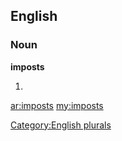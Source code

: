 ==English==

===Noun===
'''imposts'''

# {{plural of|[[impost]]}}

[[Category:English plurals]]

[[ar:imposts]]
[[my:imposts]]